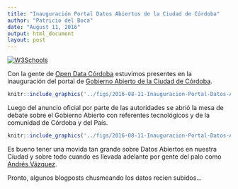 ```yaml
---
title: "Inauguración Portal Datos Abiertos de la Ciudad de Córdoba"
author: "Patricio del Boca"
date: "August 11, 2016"
output: html_document
layout: post
---
```


<a href="https://gobiernoabierto.cordoba.gob.ar">
<img border="0" alt="W3Schools" src="/../figs/2016-08-11-Inauguracion-Portal-Datos-Abiertos-de-la-Ciudad-de-Cordoba/portada.png">
</a>

Con la gente de [Open Data Córdoba](http://opendatacordoba.org) estuvimos presentes en la inauguración del portal de [Gobierno Abierto de la Ciudad de Córdoba](https://gobiernoabierto.cordoba.gov.ar).


```r
knitr::include_graphics('../figs/2016-08-11-Inauguracion-Portal-Datos-Abiertos-de-la-Ciudad-de-Cordoba/autoridades.jpg')
```

Luego del anuncio oficial por parte de las autoridades se abrió la mesa de debate sobre el Gobierno Abierto con referentes tecnológicos y de la comunidad de Córdoba y del País.


```r
knitr::include_graphics('../figs/2016-08-11-Inauguracion-Portal-Datos-Abiertos-de-la-Ciudad-de-Cordoba/mesa debate.jpg')
```

Es bueno tener una movida tan grande sobre Datos Abiertos en nuestra Ciudad y sobre todo cuando es llevada adelante por gente del palo como [Andrés Vázquez](https://twitter.com/avdata99).

Pronto, algunos blogposts chusmeando los datos recien subidos...